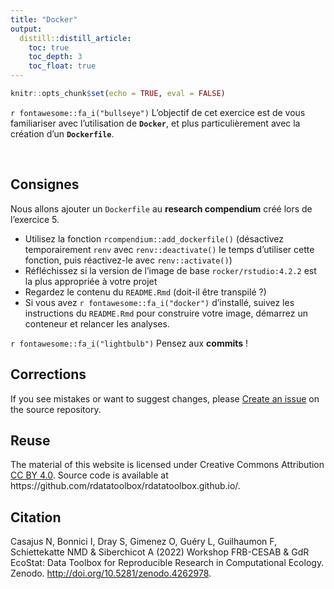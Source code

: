 ```yaml
---
title: "Docker"
output: 
  distill::distill_article:
    toc: true
    toc_depth: 3
    toc_float: true
---
```


```r
knitr::opts_chunk$set(echo = TRUE, eval = FALSE)
```



::: {.box-header}
`r fontawesome::fa_i("bullseye")`
L'objectif de cet exercice est de vous familiariser avec l'utilisation de **`Docker`**, et plus particulièrement avec la création d'un **`Dockerfile`**.
:::



<br />

## Consignes

Nous allons ajouter un `Dockerfile` au **research compendium** créé lors de l'exercice 5.

- Utilisez la fonction `rcompendium::add_dockerfile()` (désactivez temporairement `renv` avec `renv::deactivate()` le temps d'utiliser cette fonction, puis réactivez-le avec `renv::activate()`)
- Réfléchissez si la version de l'image de base `rocker/rstudio:4.2.2` est la plus appropriée à votre projet
- Regardez le contenu du `README.Rmd` (doit-il être transpilé ?)
- Si vous avez `r fontawesome::fa_i("docker")` d'installé, suivez les instructions du `README.Rmd` pour construire votre image, démarrez un conteneur et relancer les analyses.


`r fontawesome::fa_i("lightbulb")` Pensez aux **commits** !



## Corrections {.appendix}


If you see mistakes or want to suggest changes, please 
[Create an issue](https://github.com/rdatatoolbox/rdatatoolbox.github.io/issues)
on the source repository.



## Reuse {.appendix}



The material of this website is licensed under Creative Commons Attribution 
[CC BY 4.0](https://creativecommons.org/licenses/by/4.0/).
Source code is available at https://github.com/rdatatoolbox/rdatatoolbox.github.io/.


## Citation {.appendix}



Casajus N, Bonnici I, Dray S, Gimenez O, Guéry L, Guilhaumon F, Schiettekatte NMD & Siberchicot A (2022) 
Workshop FRB-CESAB & GdR EcoStat: Data Toolbox for Reproducible Research in Computational Ecology. 
Zenodo. <http://doi.org/10.5281/zenodo.4262978>.
